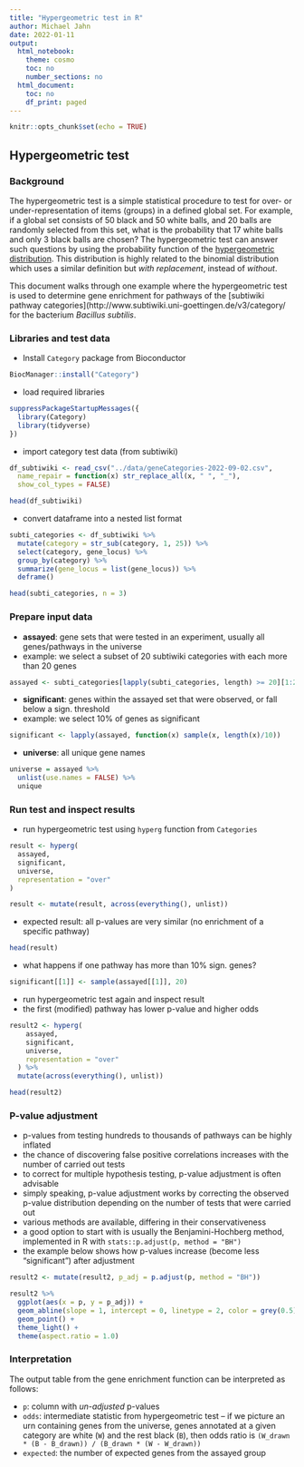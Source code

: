 ```yaml
---
title: "Hypergeometric test in R"
author: Michael Jahn
date: 2022-01-11
output:
  html_notebook:
    theme: cosmo
    toc: no
    number_sections: no
  html_document:
    toc: no
    df_print: paged
---
```


```r
knitr::opts_chunk$set(echo = TRUE)
```

## Hypergeometric test

### Background

The hypergeometric test is a simple statistical procedure to test for over- or under-representation of items (groups) in a defined global set. For example, if a global set consists of 50 black and 50 white balls, and 20 balls are randomly selected from this set, what is the probability that 17 white balls and only 3 black balls are chosen? The hypergeometric test can answer such questions by using the probability function of the [hypergeometric distribution](https://en.wikipedia.org/wiki/Hypergeometric_distribution). This distribution is highly related to the binomial distribution which uses a similar definition but *with replacement*, instead of *without*.

This document walks through one example where the hypergeometric test is used to determine gene enrichment for pathways of the [subtiwiki pathway categories](http://www.subtiwiki.uni-goettingen.de/v3/category/ for the bacterium *Bacillus subtilis*.

### Libraries and test data

- Install `Category` package from Bioconductor

```r
BiocManager::install("Category")
```


- load required libraries

```r
suppressPackageStartupMessages({
  library(Category)
  library(tidyverse)
})
```

- import category test data (from subtiwiki)

```r
df_subtiwiki <- read_csv("../data/geneCategories-2022-09-02.csv",
  name_repair = function(x) str_replace_all(x, " ", "_"),
  show_col_types = FALSE)

head(df_subtiwiki)
```

- convert dataframe into a nested list format

```r
subti_categories <- df_subtiwiki %>%
  mutate(category = str_sub(category, 1, 25)) %>%
  select(category, gene_locus) %>%
  group_by(category) %>%
  summarize(gene_locus = list(gene_locus)) %>%
  deframe()

head(subti_categories, n = 3)
```

### Prepare input data

- **assayed**: gene sets that were tested in an experiment, usually all genes/pathways in the universe
- example: we select a subset of 20 subtiwiki categories with each more than 20 genes

```r
assayed <- subti_categories[lapply(subti_categories, length) >= 20][1:20]
```

- **significant**: genes within the assayed set that were observed, or fall below a sign. threshold
- example: we select 10% of genes as significant

```r
significant <- lapply(assayed, function(x) sample(x, length(x)/10))
```

- **universe**: all unique gene names

```r
universe = assayed %>%
  unlist(use.names = FALSE) %>%
  unique
```

### Run test and inspect results

- run hypergeometric test using `hyperg` function from `Categories`

```r
result <- hyperg(
  assayed,
  significant,
  universe,
  representation = "over"
)

result <- mutate(result, across(everything(), unlist))
```

- expected result: all p-values are very similar (no enrichment of a specific pathway)

```r
head(result)
```

- what happens if one pathway has more than 10% sign. genes?

```r
significant[[1]] <- sample(assayed[[1]], 20)
```

- run hypergeometric test again and inspect result
- the first (modified) pathway has lower p-value and higher odds

```r
result2 <- hyperg(
    assayed,
    significant,
    universe,
    representation = "over"
  ) %>% 
  mutate(across(everything(), unlist))

head(result2)
```

### P-value adjustment

- p-values from testing hundreds to thousands of pathways can be highly inflated
- the chance of discovering false positive correlations increases with the number of carried out tests
- to correct for multiple hypothesis testing, p-value adjustment is often advisable
- simply speaking, p-value adjustment works by correcting the observed p-value distribution depending on the number of tests that were carried out
- various methods are available, differing in their conservativeness
- a good option to start with is usually the Benjamini-Hochberg method, implemented in R with `stats::p.adjust(p, method = "BH")`
- the example below shows how p-values increase (become less "significant") after adjustment

```r
result2 <- mutate(result2, p_adj = p.adjust(p, method = "BH"))

result2 %>%
  ggplot(aes(x = p, y = p_adj)) +
  geom_abline(slope = 1, intercept = 0, linetype = 2, color = grey(0.5)) +
  geom_point() +
  theme_light() +
  theme(aspect.ratio = 1.0)
```

### Interpretation

The output table from the gene enrichment function can be interpreted as follows:

- `p`: column with *un-adjusted* p-values
- `odds`: intermediate statistic from hypergeometric test -- if we picture an urn containing genes from the universe, genes annotated at a given category are white (`W`) and the rest black (`B`), then odds ratio is `(W_drawn * (B - B_drawn)) / (B_drawn * (W - W_drawn))`
- `expected`: the number of expected genes from the assayed group
